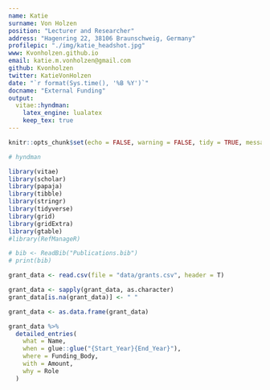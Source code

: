 ```yaml
---
name: Katie
surname: Von Holzen
position: "Lecturer and Researcher"
address: "Hagenring 22, 38106 Braunschweig, Germany"
profilepic: "./img/katie_headshot.jpg"
www: Kvonholzen.github.io
email: katie.m.vonholzen@gmail.com
github: Kvonholzen
twitter: KatieVonHolzen
date: "`r format(Sys.time(), '%B %Y')`"
docname: "External Funding"
output:
  vitae::hyndman:
    latex_engine: lualatex
    keep_tex: true
---
```


```r
knitr::opts_chunk$set(echo = FALSE, warning = FALSE, tidy = TRUE, message = FALSE, error = FALSE)

# hyndman

library(vitae)
library(scholar)
library(papaja)
library(tibble)
library(stringr)
library(tidyverse)
library(grid)
library(gridExtra)
library(gtable)
#library(RefManageR)

# bib <- ReadBib("Publications.bib")
# print(bib)

```


```r

grant_data <- read.csv(file = "data/grants.csv", header = T)

grant_data <- sapply(grant_data, as.character)
grant_data[is.na(grant_data)] <- " "

grant_data <- as.data.frame(grant_data)

grant_data %>%
  detailed_entries(
    what = Name,
    when = glue::glue("{Start_Year}{End_Year}"),
    where = Funding_Body,
    with = Amount,
    why = Role
  )

```

